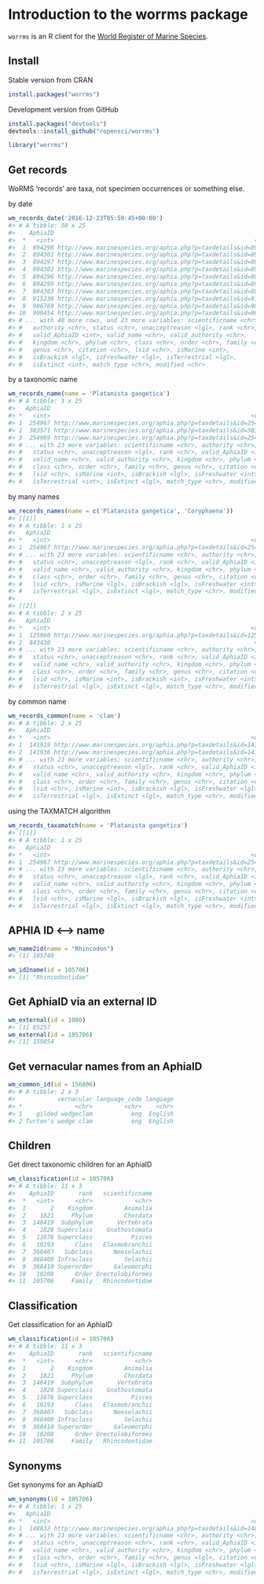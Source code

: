 <!--
%\VignetteEngine{knitr::knitr}
%\VignetteIndexEntry{Introduction to the worrms package}
%\VignetteEncoding{UTF-8}
-->



Introduction to the worrms package
==================================

`worrms` is an R client for the [World Register of Marine Species](http://www.marinespecies.org/).

## Install

Stable version from CRAN


```r
install.packages("worrms")
```

Development version from GitHub


```r
install.packages("devtools")
devtools::install_github("ropensci/worrms")
```


```r
library("worrms")
```

## Get records

WoRMS 'records' are taxa, not specimen occurrences or something else.

by date


```r
wm_records_date('2016-12-23T05:59:45+00:00')
#> # A tibble: 50 x 25
#>    AphiaID                                                           url
#>  *   <int>                                                         <chr>
#>  1  894298 http://www.marinespecies.org/aphia.php?p=taxdetails&id=894298
#>  2  894301 http://www.marinespecies.org/aphia.php?p=taxdetails&id=894301
#>  3  894297 http://www.marinespecies.org/aphia.php?p=taxdetails&id=894297
#>  4  894302 http://www.marinespecies.org/aphia.php?p=taxdetails&id=894302
#>  5  894296 http://www.marinespecies.org/aphia.php?p=taxdetails&id=894296
#>  6  894299 http://www.marinespecies.org/aphia.php?p=taxdetails&id=894299
#>  7  894303 http://www.marinespecies.org/aphia.php?p=taxdetails&id=894303
#>  8  915236 http://www.marinespecies.org/aphia.php?p=taxdetails&id=915236
#>  9  906769 http://www.marinespecies.org/aphia.php?p=taxdetails&id=906769
#> 10  909454 http://www.marinespecies.org/aphia.php?p=taxdetails&id=909454
#> # ... with 40 more rows, and 23 more variables: scientificname <chr>,
#> #   authority <chr>, status <chr>, unacceptreason <lgl>, rank <chr>,
#> #   valid_AphiaID <int>, valid_name <chr>, valid_authority <chr>,
#> #   kingdom <chr>, phylum <chr>, class <chr>, order <chr>, family <chr>,
#> #   genus <chr>, citation <chr>, lsid <chr>, isMarine <int>,
#> #   isBrackish <lgl>, isFreshwater <lgl>, isTerrestrial <lgl>,
#> #   isExtinct <int>, match_type <chr>, modified <chr>
```

by a taxonomic name


```r
wm_records_name(name = 'Platanista gangetica')
#> # A tibble: 3 x 25
#>   AphiaID                                                           url
#> *   <int>                                                         <chr>
#> 1  254967 http://www.marinespecies.org/aphia.php?p=taxdetails&id=254967
#> 2  383571 http://www.marinespecies.org/aphia.php?p=taxdetails&id=383571
#> 3  254969 http://www.marinespecies.org/aphia.php?p=taxdetails&id=254969
#> # ... with 23 more variables: scientificname <chr>, authority <chr>,
#> #   status <chr>, unacceptreason <lgl>, rank <chr>, valid_AphiaID <int>,
#> #   valid_name <chr>, valid_authority <chr>, kingdom <chr>, phylum <chr>,
#> #   class <chr>, order <chr>, family <chr>, genus <chr>, citation <chr>,
#> #   lsid <chr>, isMarine <int>, isBrackish <lgl>, isFreshwater <int>,
#> #   isTerrestrial <int>, isExtinct <lgl>, match_type <chr>, modified <chr>
```

by many names


```r
wm_records_names(name = c('Platanista gangetica', 'Coryphaena'))
#> [[1]]
#> # A tibble: 1 x 25
#>   AphiaID                                                           url
#> *   <int>                                                         <chr>
#> 1  254967 http://www.marinespecies.org/aphia.php?p=taxdetails&id=254967
#> # ... with 23 more variables: scientificname <chr>, authority <chr>,
#> #   status <chr>, unacceptreason <lgl>, rank <chr>, valid_AphiaID <int>,
#> #   valid_name <chr>, valid_authority <chr>, kingdom <chr>, phylum <chr>,
#> #   class <chr>, order <chr>, family <chr>, genus <chr>, citation <chr>,
#> #   lsid <chr>, isMarine <lgl>, isBrackish <lgl>, isFreshwater <int>,
#> #   isTerrestrial <lgl>, isExtinct <lgl>, match_type <chr>, modified <chr>
#> 
#> [[2]]
#> # A tibble: 2 x 25
#>   AphiaID                                                           url
#> *   <int>                                                         <chr>
#> 1  125960 http://www.marinespecies.org/aphia.php?p=taxdetails&id=125960
#> 2  843430                                                          <NA>
#> # ... with 23 more variables: scientificname <chr>, authority <chr>,
#> #   status <chr>, unacceptreason <chr>, rank <chr>, valid_AphiaID <int>,
#> #   valid_name <chr>, valid_authority <chr>, kingdom <chr>, phylum <chr>,
#> #   class <chr>, order <chr>, family <chr>, genus <chr>, citation <chr>,
#> #   lsid <chr>, isMarine <int>, isBrackish <int>, isFreshwater <int>,
#> #   isTerrestrial <lgl>, isExtinct <lgl>, match_type <chr>, modified <chr>
```

by common name


```r
wm_records_common(name = 'clam')
#> # A tibble: 2 x 25
#>   AphiaID                                                           url
#> *   <int>                                                         <chr>
#> 1  141919 http://www.marinespecies.org/aphia.php?p=taxdetails&id=141919
#> 2  141936 http://www.marinespecies.org/aphia.php?p=taxdetails&id=141936
#> # ... with 23 more variables: scientificname <chr>, authority <chr>,
#> #   status <chr>, unacceptreason <lgl>, rank <chr>, valid_AphiaID <int>,
#> #   valid_name <chr>, valid_authority <chr>, kingdom <chr>, phylum <chr>,
#> #   class <chr>, order <chr>, family <chr>, genus <chr>, citation <chr>,
#> #   lsid <chr>, isMarine <int>, isBrackish <lgl>, isFreshwater <lgl>,
#> #   isTerrestrial <lgl>, isExtinct <lgl>, match_type <chr>, modified <chr>
```

using the TAXMATCH algorithm


```r
wm_records_taxamatch(name = 'Platanista gangetica')
#> [[1]]
#> # A tibble: 1 x 25
#>   AphiaID                                                           url
#> *   <int>                                                         <chr>
#> 1  254967 http://www.marinespecies.org/aphia.php?p=taxdetails&id=254967
#> # ... with 23 more variables: scientificname <chr>, authority <chr>,
#> #   status <chr>, unacceptreason <lgl>, rank <chr>, valid_AphiaID <int>,
#> #   valid_name <chr>, valid_authority <chr>, kingdom <chr>, phylum <chr>,
#> #   class <chr>, order <chr>, family <chr>, genus <chr>, citation <chr>,
#> #   lsid <chr>, isMarine <lgl>, isBrackish <lgl>, isFreshwater <int>,
#> #   isTerrestrial <lgl>, isExtinct <lgl>, match_type <chr>, modified <chr>
```

## APHIA ID <--> name


```r
wm_name2id(name = "Rhincodon")
#> [1] 105749
```


```r
wm_id2name(id = 105706)
#> [1] "Rhincodontidae"
```

## Get AphiaID via an external ID


```r
wm_external(id = 1080)
#> [1] 85257
wm_external(id = 105706)
#> [1] 159854
```

## Get vernacular names from an AphiaID


```r
wm_common_id(id = 156806)
#> # A tibble: 2 x 3
#>            vernacular language_code language
#> *               <chr>         <chr>    <chr>
#> 1    gilded wedgeclam           eng  English
#> 2 Turton's wedge clam           eng  English
```

## Children

Get direct taxonomic children for an AphiaID


```r
wm_classification(id = 105706)
#> # A tibble: 11 x 3
#>    AphiaID       rank   scientificname
#>  *   <int>      <chr>            <chr>
#>  1       2    Kingdom         Animalia
#>  2    1821     Phylum         Chordata
#>  3  146419  Subphylum       Vertebrata
#>  4    1828 Superclass    Gnathostomata
#>  5   11676 Superclass           Pisces
#>  6   10193      Class   Elasmobranchii
#>  7  368407   Subclass      Neoselachii
#>  8  368408 Infraclass         Selachii
#>  9  368410 Superorder      Galeomorphi
#> 10   10208      Order Orectolobiformes
#> 11  105706     Family   Rhincodontidae
```

## Classification

Get classification for an AphiaID


```r
wm_classification(id = 105706)
#> # A tibble: 11 x 3
#>    AphiaID       rank   scientificname
#>  *   <int>      <chr>            <chr>
#>  1       2    Kingdom         Animalia
#>  2    1821     Phylum         Chordata
#>  3  146419  Subphylum       Vertebrata
#>  4    1828 Superclass    Gnathostomata
#>  5   11676 Superclass           Pisces
#>  6   10193      Class   Elasmobranchii
#>  7  368407   Subclass      Neoselachii
#>  8  368408 Infraclass         Selachii
#>  9  368410 Superorder      Galeomorphi
#> 10   10208      Order Orectolobiformes
#> 11  105706     Family   Rhincodontidae
```

## Synonyms

Get synonyms for an AphiaID


```r
wm_synonyms(id = 105706)
#> # A tibble: 1 x 25
#>   AphiaID                                                           url
#> *   <int>                                                         <chr>
#> 1  148832 http://www.marinespecies.org/aphia.php?p=taxdetails&id=148832
#> # ... with 23 more variables: scientificname <chr>, authority <chr>,
#> #   status <chr>, unacceptreason <chr>, rank <chr>, valid_AphiaID <int>,
#> #   valid_name <chr>, valid_authority <chr>, kingdom <chr>, phylum <chr>,
#> #   class <chr>, order <chr>, family <chr>, genus <lgl>, citation <chr>,
#> #   lsid <chr>, isMarine <lgl>, isBrackish <lgl>, isFreshwater <lgl>,
#> #   isTerrestrial <lgl>, isExtinct <lgl>, match_type <chr>, modified <chr>
```

